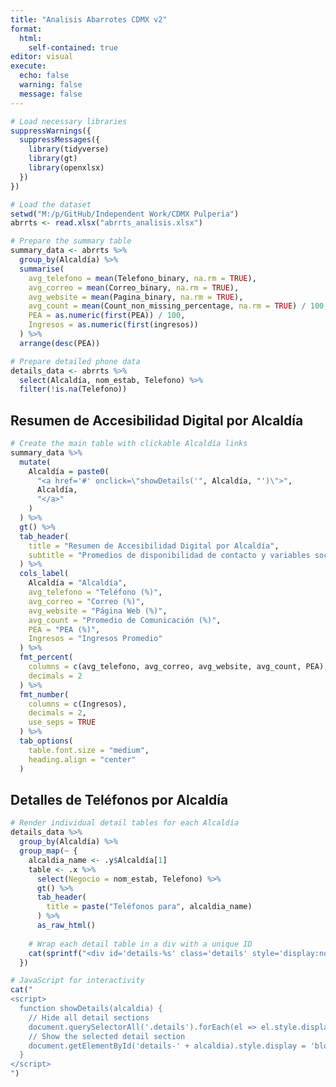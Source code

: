 ```yaml
---
title: "Analisis Abarrotes CDMX v2"
format: 
  html:
    self-contained: true
editor: visual
execute:
  echo: false
  warning: false
  message: false
---
```


```r


# Load necessary libraries
suppressWarnings({
  suppressMessages({
    library(tidyverse)
    library(gt)
    library(openxlsx)
  })
})

# Load the dataset
setwd("M:/p/GitHub/Independent Work/CDMX Pulperia")
abrrts <- read.xlsx("abrrts_analisis.xlsx")

# Prepare the summary table
summary_data <- abrrts %>%
  group_by(Alcaldía) %>%
  summarise(
    avg_telefono = mean(Telefono_binary, na.rm = TRUE),
    avg_correo = mean(Correo_binary, na.rm = TRUE),
    avg_website = mean(Pagina_binary, na.rm = TRUE),
    avg_count = mean(Count_non_missing_percentage, na.rm = TRUE) / 100,
    PEA = as.numeric(first(PEA)) / 100,
    Ingresos = as.numeric(first(ingresos))
  ) %>%
  arrange(desc(PEA))

# Prepare detailed phone data
details_data <- abrrts %>%
  select(Alcaldía, nom_estab, Telefono) %>%
  filter(!is.na(Telefono))


```

## Resumen de Accesibilidad Digital por Alcaldía

```r

# Create the main table with clickable Alcaldía links
summary_data %>%
  mutate(
    Alcaldía = paste0(
      "<a href='#' onclick=\"showDetails('", Alcaldía, "')\">",
      Alcaldía,
      "</a>"
    )
  ) %>%
  gt() %>%
  tab_header(
    title = "Resumen de Accesibilidad Digital por Alcaldía",
    subtitle = "Promedios de disponibilidad de contacto y variables socioeconómicas"
  ) %>%
  cols_label(
    Alcaldía = "Alcaldía",
    avg_telefono = "Teléfono (%)",
    avg_correo = "Correo (%)",
    avg_website = "Página Web (%)",
    avg_count = "Promedio de Comunicación (%)",
    PEA = "PEA (%)",
    Ingresos = "Ingresos Promedio"
  ) %>%
  fmt_percent(
    columns = c(avg_telefono, avg_correo, avg_website, avg_count, PEA),
    decimals = 2
  ) %>%
  fmt_number(
    columns = c(Ingresos),
    decimals = 2,
    use_seps = TRUE
  ) %>%
  tab_options(
    table.font.size = "medium",
    heading.align = "center"
  )

```

## Detalles de Teléfonos por Alcaldía

```r

# Render individual detail tables for each Alcaldía
details_data %>%
  group_by(Alcaldía) %>%
  group_map(~ {
    alcaldia_name <- .y$Alcaldía[1]
    table <- .x %>%
      select(Negocio = nom_estab, Telefono) %>%
      gt() %>%
      tab_header(
        title = paste("Teléfonos para", alcaldia_name)
      ) %>%
      as_raw_html()
    
    # Wrap each detail table in a div with a unique ID
    cat(sprintf("<div id='details-%s' class='details' style='display:none;'>%s</div>", alcaldia_name, table))
  })

```

```r

# JavaScript for interactivity
cat("
<script>
  function showDetails(alcaldia) {
    // Hide all detail sections
    document.querySelectorAll('.details').forEach(el => el.style.display = 'none');
    // Show the selected detail section
    document.getElementById('details-' + alcaldia).style.display = 'block';
  }
</script>
")

```

